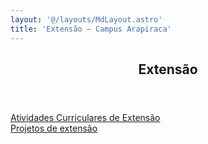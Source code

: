 ```yaml
---
layout: '@/layouts/MdLayout.astro'
title: 'Extensão — Campus Arapiraca'
---
```



<span></span>
<article id="content">
<header>

<h1>
         Extensão
        </h1>


</header>
<div id="viewlet-above-content-body">
</div>
<div id="content-core">
<div class="row">
<div class="col-lg-3 col-sm-4 buttonView">
<a class="buttonItem" href="/cpt/extensao/atividades-curriculares-de-extensao">
<span>
            Atividades Curriculares de Extensão
           </span>
</a>
</div>
<div class="col-lg-3 col-sm-4 buttonView">
<a class="buttonItem" href="https://sigaa.sig.ufal.br/sigaa/public/extensao/consulta_extensao.jsf">
<span>
            Projetos de extensão
           </span>
</a>
</div>
</div>

</div>
<div id="viewlet-below-content-body">
</div>
</article>